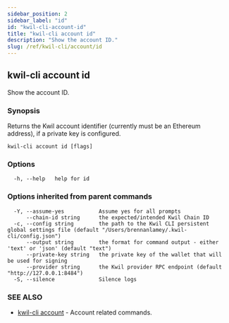 ```yaml
---
sidebar_position: 2
sidebar_label: "id"
id: "kwil-cli-account-id"
title: "kwil-cli account id"
description: "Show the account ID."
slug: /ref/kwil-cli/account/id
---
```


## kwil-cli account id

Show the account ID.

### Synopsis

Returns the Kwil account identifier (currently must be an Ethereum address), if a private key is configured.

```
kwil-cli account id [flags]
```

### Options

```
  -h, --help   help for id
```

### Options inherited from parent commands

```
  -Y, --assume-yes           Assume yes for all prompts
      --chain-id string      the expected/intended Kwil Chain ID
  -c, --config string        the path to the Kwil CLI persistent global settings file (default "/Users/brennanlamey/.kwil-cli/config.json")
      --output string        the format for command output - either 'text' or 'json' (default "text")
      --private-key string   the private key of the wallet that will be used for signing
      --provider string      the Kwil provider RPC endpoint (default "http://127.0.0.1:8484")
  -S, --silence              Silence logs
```

### SEE ALSO

* [kwil-cli account](/docs/ref/kwil-cli/account)	 - Account related commands.

